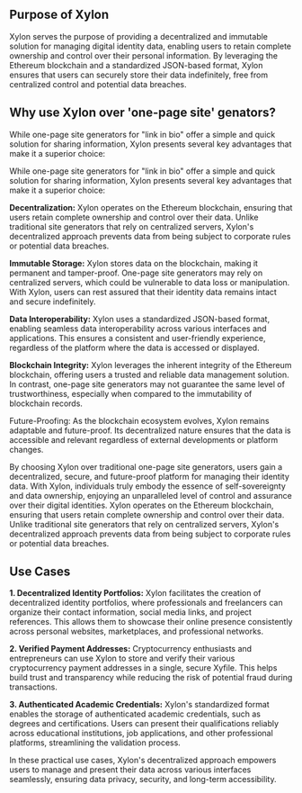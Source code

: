 ## Purpose of Xylon

Xylon serves the purpose of providing a decentralized and immutable solution for managing digital identity data, enabling users to retain complete ownership and control over their personal information. By leveraging the Ethereum blockchain and a standardized JSON-based format, Xylon ensures that users can securely store their data indefinitely, free from centralized control and potential data breaches.


## Why use Xylon over 'one-page site' genators?

While one-page site generators for "link in bio" offer a simple and quick solution for sharing information, Xylon presents several key advantages that make it a superior choice:

While one-page site generators for "link in bio" offer a simple and quick solution for sharing information, Xylon presents several key advantages that make it a superior choice:

**Decentralization:** Xylon operates on the Ethereum blockchain, ensuring that users retain complete ownership and control over their data. Unlike traditional site generators that rely on centralized servers, Xylon's decentralized approach prevents data from being subject to corporate rules or potential data breaches.

**Immutable Storage:** Xylon stores data on the blockchain, making it permanent and tamper-proof. One-page site generators may rely on centralized servers, which could be vulnerable to data loss or manipulation. With Xylon, users can rest assured that their identity data remains intact and secure indefinitely.

**Data Interoperability:** Xylon uses a standardized JSON-based format, enabling seamless data interoperability across various interfaces and applications. This ensures a consistent and user-friendly experience, regardless of the platform where the data is accessed or displayed.

**Blockchain Integrity:** Xylon leverages the inherent integrity of the Ethereum blockchain, offering users a trusted and reliable data management solution. In contrast, one-page site generators may not guarantee the same level of trustworthiness, especially when compared to the immutability of blockchain records.

Future-Proofing: As the blockchain ecosystem evolves, Xylon remains adaptable and future-proof. Its decentralized nature ensures that the data is accessible and relevant regardless of external developments or platform changes.

By choosing Xylon over traditional one-page site generators, users gain a decentralized, secure, and future-proof platform for managing their identity data. With Xylon, individuals truly embody the essence of self-sovereignty and data ownership, enjoying an unparalleled level of control and assurance over their digital identities. Xylon operates on the Ethereum blockchain, ensuring that users retain complete ownership and control over their data. Unlike traditional site generators that rely on centralized servers, Xylon's decentralized approach prevents data from being subject to corporate rules or potential data breaches.

## Use Cases

**1. Decentralized Identity Portfolios:** Xylon facilitates the creation of decentralized identity portfolios, where professionals and freelancers can organize their contact information, social media links, and project references. This allows them to showcase their online presence consistently across personal websites, marketplaces, and professional networks.

**2. Verified Payment Addresses:** Cryptocurrency enthusiasts and entrepreneurs can use Xylon to store and verify their various cryptocurrency payment addresses in a single, secure Xyfile. This helps build trust and transparency while reducing the risk of potential fraud during transactions.

**3. Authenticated Academic Credentials:** Xylon's standardized format enables the storage of authenticated academic credentials, such as degrees and certifications. Users can present their qualifications reliably across educational institutions, job applications, and other professional platforms, streamlining the validation process.

In these practical use cases, Xylon's decentralized approach empowers users to manage and present their data across various interfaces seamlessly, ensuring data privacy, security, and long-term accessibility.